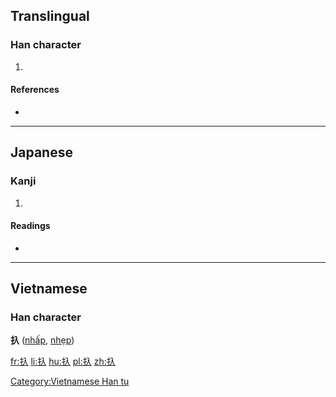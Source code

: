 ==Translingual==

===Han character===
{{Han char|rn=64|rad=手|as=02|sn=5|four=|canj=手人 (QO), X手人 (XQO)|ids=⿰[[扌]][[入]]}}

# {{defn|Han|sort=手02}}

====References====
* {{Han ref|kx=0417.131|dkj=11788|dj=0764.060|hdz=31827.041|uh=6256|ud=25174}}

----

==Japanese==

===Kanji===
{{ja-kanji|grade=|rs=手02}}

# {{defn|lang=ja|sort=手02}}

====Readings====
* {{ja-readings|on=|kun=[[はめる]] (hameru), [[しぼる]] (shiboru)}}

----

==Vietnamese==
===Han character===
'''扖''' ([[nhấp]], [[nhẹp]])

[[Category:Vietnamese Han tu]]

[[fr:扖]]
[[li:扖]]
[[hu:扖]]
[[pl:扖]]
[[zh:扖]]